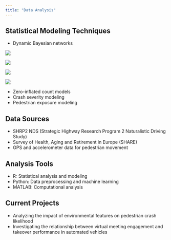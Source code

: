 ```yaml
---
title: "Data Analysis"
---
```


## Statistical Modeling Techniques

- Dynamic Bayesian networks

::: row
::: {.col-md-4 .img-container}
![](images/ts_accel_cw_facetBYsite.png){.img-fluid .rounded}
:::

::: {.col-md-4 .img-container}
![](images/ts_accel_bt_facetBYsite.png){.img-fluid .rounded}
:::
:::

:::row
::: {.col-md-4 .img-container}
![](images/ts_speed_cw_facetBYsite.png){.img-fluid .rounded}
:::

::: {.col-md-4 .img-container}
![](images/ts_speed_bt_facetBYsite.png){.img-fluid .rounded}
:::
:::


- Zero-inflated count models
- Crash severity modeling
- Pedestrian exposure modeling

## Data Sources

- SHRP2 NDS (Strategic Highway Research Program 2 Naturalistic Driving Study)
- Survey of Health, Aging and Retirement in Europe (SHARE)
- GPS and accelerometer data for pedestrian movement

## Analysis Tools

- R: Statistical analysis and modeling
- Python: Data preprocessing and machine learning
- MATLAB: Computational analysis

## Current Projects

- Analyzing the impact of environmental features on pedestrian crash likelihood
- Investigating the relationship between virtual meeting engagement and takeover performance in automated vehicles


